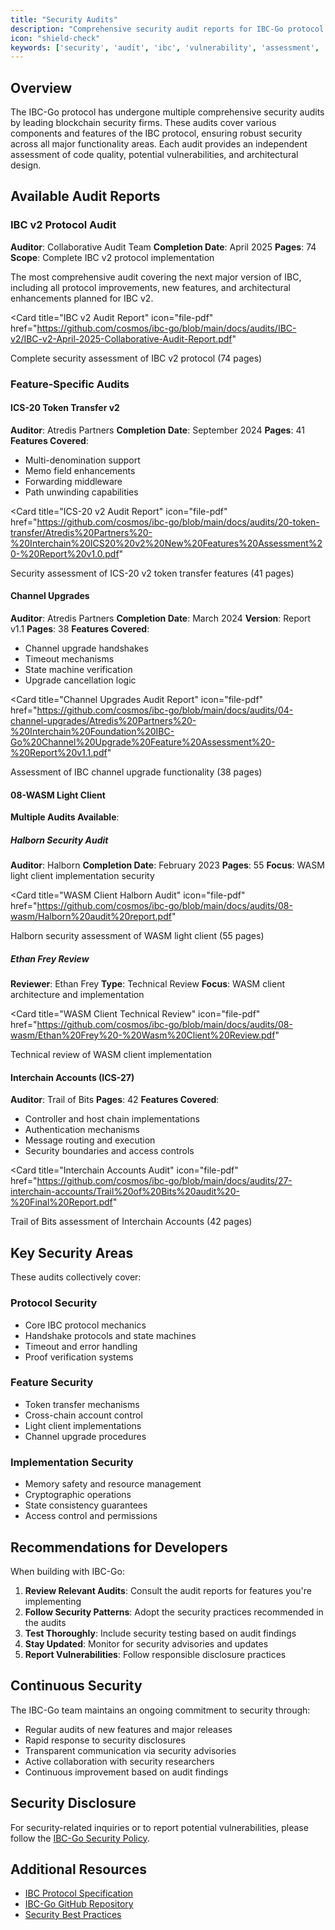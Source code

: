 ```yaml
---
title: "Security Audits"
description: "Comprehensive security audit reports for IBC-Go protocol and features"
icon: "shield-check"
keywords: ['security', 'audit', 'ibc', 'vulnerability', 'assessment', 'wasm', 'interchain-accounts', 'channel-upgrades', 'token-transfer']
---
```


## Overview

The IBC-Go protocol has undergone multiple comprehensive security audits by leading blockchain security firms. These audits cover various components and features of the IBC protocol, ensuring robust security across all major functionality areas. Each audit provides an independent assessment of code quality, potential vulnerabilities, and architectural design.

## Available Audit Reports

### IBC v2 Protocol Audit

**Auditor**: Collaborative Audit Team
**Completion Date**: April 2025
**Pages**: 74
**Scope**: Complete IBC v2 protocol implementation

The most comprehensive audit covering the next major version of IBC, including all protocol improvements, new features, and architectural enhancements planned for IBC v2.

<Card
  title="IBC v2 Audit Report"
  icon="file-pdf"
  href="https://github.com/cosmos/ibc-go/blob/main/docs/audits/IBC-v2/IBC-v2-April-2025-Collaborative-Audit-Report.pdf"
>
  Complete security assessment of IBC v2 protocol (74 pages)
</Card>

### Feature-Specific Audits

#### ICS-20 Token Transfer v2

**Auditor**: Atredis Partners
**Completion Date**: September 2024
**Pages**: 41
**Features Covered**:
- Multi-denomination support
- Memo field enhancements
- Forwarding middleware
- Path unwinding capabilities

<Card
  title="ICS-20 v2 Audit Report"
  icon="file-pdf"
  href="https://github.com/cosmos/ibc-go/blob/main/docs/audits/20-token-transfer/Atredis%20Partners%20-%20Interchain%20ICS20%20v2%20New%20Features%20Assessment%20-%20Report%20v1.0.pdf"
>
  Security assessment of ICS-20 v2 token transfer features (41 pages)
</Card>

#### Channel Upgrades

**Auditor**: Atredis Partners
**Completion Date**: March 2024
**Version**: Report v1.1
**Pages**: 38
**Features Covered**:
- Channel upgrade handshakes
- Timeout mechanisms
- State machine verification
- Upgrade cancellation logic

<Card
  title="Channel Upgrades Audit Report"
  icon="file-pdf"
  href="https://github.com/cosmos/ibc-go/blob/main/docs/audits/04-channel-upgrades/Atredis%20Partners%20-%20Interchain%20Foundation%20IBC-Go%20Channel%20Upgrade%20Feature%20Assessment%20-%20Report%20v1.1.pdf"
>
  Assessment of IBC channel upgrade functionality (38 pages)
</Card>

#### 08-WASM Light Client

**Multiple Audits Available**:

##### Halborn Security Audit
**Auditor**: Halborn
**Completion Date**: February 2023
**Pages**: 55
**Focus**: WASM light client implementation security

<Card
  title="WASM Client Halborn Audit"
  icon="file-pdf"
  href="https://github.com/cosmos/ibc-go/blob/main/docs/audits/08-wasm/Halborn%20audit%20report.pdf"
>
  Halborn security assessment of WASM light client (55 pages)
</Card>

##### Ethan Frey Review
**Reviewer**: Ethan Frey
**Type**: Technical Review
**Focus**: WASM client architecture and implementation

<Card
  title="WASM Client Technical Review"
  icon="file-pdf"
  href="https://github.com/cosmos/ibc-go/blob/main/docs/audits/08-wasm/Ethan%20Frey%20-%20Wasm%20Client%20Review.pdf"
>
  Technical review of WASM client implementation
</Card>

#### Interchain Accounts (ICS-27)

**Auditor**: Trail of Bits
**Pages**: 42
**Features Covered**:
- Controller and host chain implementations
- Authentication mechanisms
- Message routing and execution
- Security boundaries and access controls

<Card
  title="Interchain Accounts Audit"
  icon="file-pdf"
  href="https://github.com/cosmos/ibc-go/blob/main/docs/audits/27-interchain-accounts/Trail%20of%20Bits%20audit%20-%20Final%20Report.pdf"
>
  Trail of Bits assessment of Interchain Accounts (42 pages)
</Card>

## Key Security Areas

These audits collectively cover:

### Protocol Security
- Core IBC protocol mechanics
- Handshake protocols and state machines
- Timeout and error handling
- Proof verification systems

### Feature Security
- Token transfer mechanisms
- Cross-chain account control
- Light client implementations
- Channel upgrade procedures

### Implementation Security
- Memory safety and resource management
- Cryptographic operations
- State consistency guarantees
- Access control and permissions

## Recommendations for Developers

When building with IBC-Go:

1. **Review Relevant Audits**: Consult the audit reports for features you're implementing
2. **Follow Security Patterns**: Adopt the security practices recommended in the audits
3. **Test Thoroughly**: Include security testing based on audit findings
4. **Stay Updated**: Monitor for security advisories and updates
5. **Report Vulnerabilities**: Follow responsible disclosure practices

## Continuous Security

The IBC-Go team maintains an ongoing commitment to security through:

- Regular audits of new features and major releases
- Rapid response to security disclosures
- Transparent communication via security advisories
- Active collaboration with security researchers
- Continuous improvement based on audit findings

## Security Disclosure

For security-related inquiries or to report potential vulnerabilities, please follow the [IBC-Go Security Policy](https://github.com/cosmos/ibc-go/security/policy).

## Additional Resources

- [IBC Protocol Specification](https://github.com/cosmos/ibc)
- [IBC-Go GitHub Repository](https://github.com/cosmos/ibc-go)
- [Security Best Practices](/docs/ibc/next/ibc/best-practices)